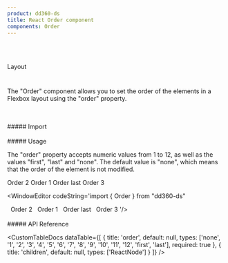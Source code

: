 ```yaml
---
product: dd360-ds
title: React Order component
components: Order
---
```


<br id='top' />
<br />

<Label>Layout</Label>

# <HeaderDocCustom title="Order" url="https://main--62ffec7466615c40c8dbe435.chromatic.com/?path=/story/layout-order--default" />

The "Order" component allows you to set the order of the elements in a Flexbox layout using the "order" property.

<br />
<br />
##### <span name="floating-nav">Import</span>

<WindowEditor codeString="import { Order } from 'dd360-ds'" />
<WindowEditor codeString="import Order from 'dd360-ds/Order'" />

<br />
<br />
##### <span name="floating-nav">Usage</span>

The "order" property accepts numeric values from 1 to 12, as well as the values "first", "last" and "none". The default value is "none", which means that the
order of the element is not modified.

<Playground className="flex justify-between">
    <Order order="2">Order 2</Order>
    <Order order="1">Order 1</Order>
    <Order order="last">Order last</Order>
    <Order order="3">Order 3</Order>
</Playground>

<WindowEditor codeString='import { Order } from "dd360-ds"

<Container className="flex justify-between">
    &nbsp;&nbsp;<Order order="2">Order 2</Order>
    &nbsp;&nbsp;<Order order="1">Order 1</Order>
    &nbsp;&nbsp;<Order order="last">Order last</Order>
    &nbsp;&nbsp;<Order order="3">Order 3</Order>
</Container> '/>

<br />
<br />
##### <span name="floating-nav">API Reference</span>

<CustomTableDocs
    dataTable={[
        { title: 'order', default: null, types: ['none', '1', '2', '3', '4', '5', '6', '7', '8', '9', '10', '11', '12', 'first', 'last'], required: true },
        { title: 'children', default: null, types: ['ReactNode'] }
    ]}
/>

<BackAndForwardController />